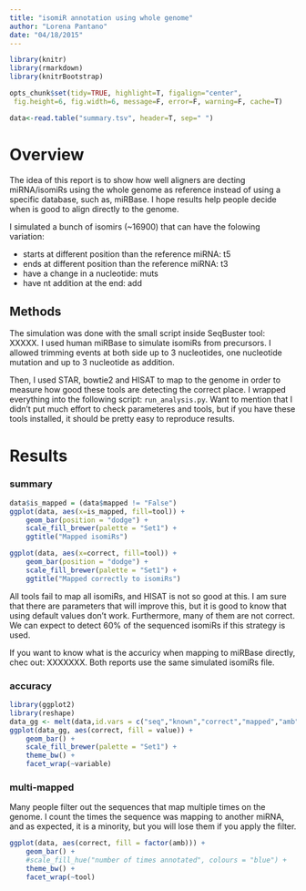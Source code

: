 ```yaml
---
title: "isomiR annotation using whole genome"
author: "Lorena Pantano"
date: "04/18/2015"
---
```


```r
library(knitr)
library(rmarkdown)
library(knitrBootstrap)

opts_chunk$set(tidy=TRUE, highlight=T, figalign="center",
 fig.height=6, fig.width=6, message=F, error=F, warning=F, cache=T)
```

```r
data<-read.table("summary.tsv", header=T, sep=" ")
```

# Overview

The idea of this report is to show how well aligners are decting
miRNA/isomiRs using the whole genome as reference instead of
using a specific database, such as, miRBase. I hope results
help people decide when is good to align directly to the genome.

I simulated a bunch of isomirs (~16900) that can have the folowing variation:

* starts at different position than the reference miRNA: t5
* ends at different position than the reference miRNA: t3
* have a change in a nucleotide: muts
* have nt addition at the end: add

## Methods

The simulation was done with the small script inside SeqBuster tool: XXXXX.
I used human miRBase to simulate isomiRs from precursors. I allowed trimming
events at both side up to 3 nucleotides, one nucleotide mutation and 
up to 3 nucleotide as addition.

Then, I used STAR, bowtie2 and HISAT to map to the genome in order to measure
how good these tools are detecting the correct place. I wrapped everything
into the following script: `run_analysis.py`. 
Want to mention that I didn't put much effort to
check parameteres and tools, but if you have these tools installed, it
should be pretty easy to reproduce results.

# Results 

### summary

```r
data$is_mapped = (data$mapped != "False")
ggplot(data, aes(x=is_mapped, fill=tool)) +
    geom_bar(position = "dodge") +
    scale_fill_brewer(palette = "Set1") +
    ggtitle("Mapped isomiRs")

ggplot(data, aes(x=correct, fill=tool)) +
    geom_bar(position = "dodge") +
    scale_fill_brewer(palette = "Set1") +
    ggtitle("Mapped correctly to isomiRs")
```

All tools fail to map all isomiRs, and HISAT is not so good at this. 
I am sure that there are parameters that will improve this, but it is
good to know that using default values don't work. Furthermore, many of 
them are not correct. We can expect to detect 60% of the sequenced isomiRs
if this strategy is used.

If you want to know what is the accuricy when mapping to miRBase directly,
chec out: XXXXXXX. Both reports use the same simulated isomiRs file.

### accuracy

```r
library(ggplot2)
library(reshape)
data_gg <- melt(data,id.vars = c("seq","known","correct","mapped","amb"))
ggplot(data_gg, aes(correct, fill = value)) +
    geom_bar() +
    scale_fill_brewer(palette = "Set1") +
    theme_bw() +
    facet_wrap(~variable)
```

### multi-mapped

Many people filter out the sequences that map multiple times on the genome.
I count the times the sequence was mapping to another miRNA, and as expected, it
is a minority, but you will lose them if you apply the filter.

```r
ggplot(data, aes(correct, fill = factor(amb))) +
    geom_bar() +
    #scale_fill_hue("number of times annotated", colours = "blue") +
    theme_bw() +
    facet_wrap(~tool)
```
